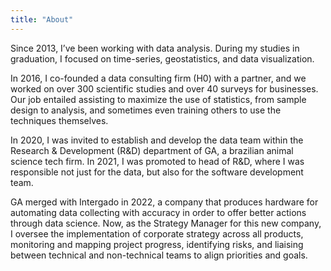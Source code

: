 ```yaml
---
title: "About"
---
```


Since 2013, I've been working with data analysis. During my studies in graduation, I focused on time-series, geostatistics, and data visualization.

In 2016, I co-founded a data consulting firm (H0) with a partner, and we worked on over 300 scientific studies and over 40 surveys for businesses. Our job entailed assisting to maximize the use of statistics, from sample design to analysis, and sometimes even training others to use the techniques themselves.

In 2020, I was invited to establish and develop the data team within the Research & Development (R&D) department of GA, a brazilian animal science tech firm. In 2021, I was promoted to head of R&D, where I was responsible not just for the data, but also for the software development team.

GA merged with Intergado in 2022, a company that produces hardware for automating data collecting with accuracy in order to offer better actions through data science. Now, as the Strategy Manager for this new company, I oversee the implementation of corporate strategy across all products, monitoring and mapping project progress, identifying risks, and liaising between technical and non-technical teams to align priorities and goals.
